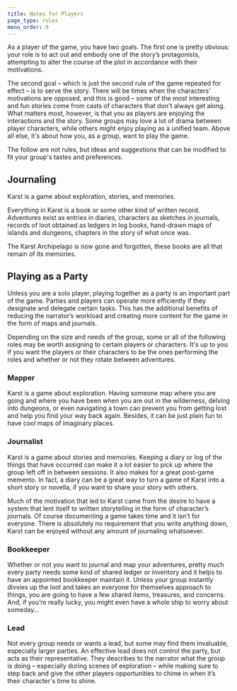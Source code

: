 ```yaml
---
title: Notes for Players
page_type: rules
menu_order: 9
---
```


As a player of the game, you have two goals. The first one is pretty obvious: your role is to act out and embody one of the story’s protagonists, attempting to alter the course of the plot in accordance with their motivations.

The second goal – which is just the second rule of the game repeated for effect – is to serve the story. There will be times when the characters’ motivations are opposed, and this is good – some of the most interesting and fun stories come from casts of characters that don't always get along. What matters most, however, is that you as players are enjoying the interactions and the story. Some groups may love a lot of drama between player characters, while others might enjoy playing as a unified team. Above all else, it's about how you, as a group, want to play the game.

The follow are not rules, but ideas and suggestions that can be modified to fit your group's tastes and preferences.

## Journaling

Karst is a game about exploration, stories, and memories.

Everything in Karst is a book or some other kind of written record. Adventures exist as entries in diaries, characters as sketches in journals, records of loot obtained as ledgers in log books, hand-drawn maps of islands and dungeons, chapters in the story of what once was.

The Karst Archipelago is now gone and forgotten, these books are all that remain of its memories.

## Playing as a Party

Unless you are a solo player, playing together as a party is an important part of the game. Parties and players can operate more efficiently if they designate and delegate certain tasks. This has the additional benefits of reducing the narrator’s workload and creating more content for the game in the form of maps and journals.

Depending on the size and needs of the group, some or all of the following roles may be worth assigning to certain players or characters. It's up to you if you want the players or their characters to be the ones performing the roles and whether or not they rotate between adventures.

### Mapper

Karst is a game about exploration. Having someone map where you are going and where you have been when you are out in the wilderness, delving into dungeons, or even navigating a town can prevent you from getting lost and help you find your way back again. Besides, it can be just plain fun to have cool maps of imaginary places.

### Journalist

Karst is a game about stories and memories. Keeping a diary or log of the things that have occurred can make it a lot easier to pick up where the group left off in between sessions. It also makes for a great post-game memento. In fact, a diary can be a great way to turn a game of Karst into a short story or novella, if you want to share your story with others.

Much of the motivation that led to Karst came from the desire to have a system that lent itself to written storytelling in the form of character’s journals. Of course documenting a game takes time and it isn't for everyone. There is absolutely no requirement that you write anything down, Karst can be enjoyed without any amount of journaling whatsoever.

### Bookkeeper

Whether or not you want to journal and map your adventures, pretty much every party needs some kind of shared ledger or inventory and it helps to have an appointed bookkeeper maintain it. Unless your group instantly divvies up the loot and takes an everyone for themselves approach to things, you are going to have a few shared items, treasures, and concerns. And, if you’re really lucky, you might even have a whole ship to worry about someday…

### Lead

Not every group needs or wants a lead, but some may find them invaluable, especially larger parties. An effective lead does not control the party, but acts as their representative. They describes to the narrator what the group is doing – especially during scenes of exploration – while making sure to step back and give the other players opportunities to chime in when it’s their character's time to shine.
